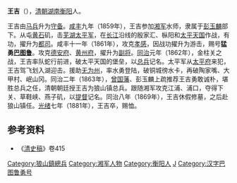 '''王吉'''（{{bd|？||1881年|}}），[[清朝|清朝]][[湖南|湖南]][[衡阳|衡阳]]人。

王吉由[[马兵|马兵]]升为[[守备|守备]]。[[咸丰|咸丰]]九年（1859年），王吉参加[[湘军|湘军]]水师，隶属于[[彭玉麟|彭玉麟]]部下。从屯[[黄石|黄石]]矶，击[[芜湖|芜湖]][[太平军|太平军]]，在[[长江|长江]]沿线的殷家汇、枞阳和[[太平天国|太平天国]]作战，有功，擢升为[[都司|都司]]。咸丰十一年（1861年），攻克[[孝感|孝感]]，因战功擢升为游击，赐号'''猛勇[[巴图鲁|巴图鲁]]'''。攻克[[德安府|德安府]]、[[黄州府|黄州府]]，擢升为[[副将|副将]]。[[同治|同治]]元年（1862年），金柱关之战，王吉率队蛇行前进，破太平天国的堡垒，以[[总兵|总兵]]记名。太平军从[[太平府|太平府]]来犯，王吉驾飞划入湖迎击。援助[[无为州|无为州]]，率水勇登陆，破铜城徬水卡，再破陶家嘴、大甲村、岷山冈。同治二年（1863年），[[曾国藩|曾国藩]]、彭玉麟上疏推荐王吉勇敢诚朴，堪胜总兵之任，清朝朝廷授王吉为狼山镇总兵。跟随湘军攻克江浦、浦口，夺得下关、草鞋峡、燕子矶，以[[提督|提督]]记名。同治八年（1869年），王吉休假修墓，之后赴狼山镇任。[[光绪|光绪]]七年（1881年），王吉卒，赐恤。

==参考资料==
{{reflist}}
*《[[清史稿|清史稿]]》卷415
{{DEFAULTSORT:W}}
[[Category:狼山鎮總兵|Category:狼山鎮總兵]]
[[Category:湘军人物|Category:湘军人物]]
[[Category:衡阳人|Category:衡阳人]]
[[Category:王姓|J]]
[[Category:汉字巴图鲁勇号|Category:汉字巴图鲁勇号]]